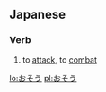 ==Japanese==

===Verb===
{{ja-verb|h|type=1|rom=osou}}

# {{ja-def|襲う}} to [[attack]], to [[combat]]

[[lo:おそう]]
[[pl:おそう]]